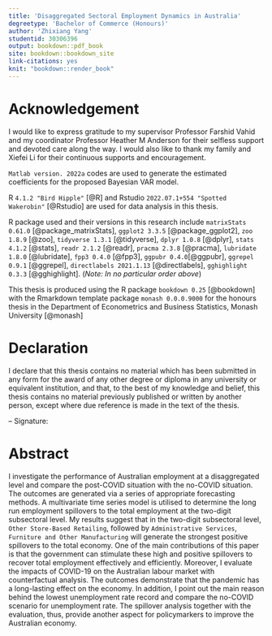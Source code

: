 ```yaml
---
title: 'Disaggregated Sectoral Employment Dynamics in Australia'
degreetype: 'Bachelor of Commerce (Honours)'
author: 'Zhixiang Yang'
studentid: 30306396
output: bookdown::pdf_book
site: bookdown::bookdown_site
link-citations: yes
knit: "bookdown::render_book"
---
```


<!-- 
This file should be left empty other than the header above.

The thesis contents are contained in the other Rmd files: `01-chap1.Rmd `, `02-chap2.Rmd`, `A-appA.Rmd`, etc. Add new Rmd files as required. You'll need to edit the `_bookdown.yml` file to set the order in which you'd like them to appear.

If you have specific LaTeX packages to add, put them in `monashthesis.tex`.

You will need to ensure you have installed the `knitr` and `bookdown` packages for R.

You will also need LaTeX installed on your computer.
-->






# Acknowledgement {-}

I would like to express gratitude to my supervisor Professor Farshid Vahid and my coordinator Professor Heather M Anderson for their selfless support and devoted care along the way. I would also like to thank my family and Xiefei Li for their continuous supports and encouragement. 



\vspace{48pt}

`Matlab version. 2022a` codes are used to generate the estimated coefficients for the proposed Bayesian VAR model.

R `4.1.2 "Bird Hipple"` [@R] and Rstudio `2022.07.1+554 "Spotted Wakerobin"` [@Rstudio] are used for data analysis in this thesis. 

\vspace{12pt}

R package used and their versions in this research include `matrixStats 0.61.0` [@package_matrixStats], `ggplot2 3.3.5` [@package_ggplot2], `zoo 1.8.9` [@zoo], `tidyverse 1.3.1` [@tidyverse], `dplyr 1.0.8` [@dplyr], `stats 4.1.2` [@stats], `readr 2.1.2` [@readr], `pracma 2.3.8` [@pracma], `lubridate 1.8.0` [@lubridate], `fpp3 0.4.0` [@fpp3], `ggpubr 0.4.0`[@ggpubr], `ggrepel 0.9.1` [@ggrepel], `directlabels 2021.1.13` [@directlabels], `gghighlight 0.3.3` [@gghighlight]. 
(*Note: In no particular order above*)


\vspace{12pt}


This thesis is produced using the R package `bookdown 0.25` [@bookdown] with the Rmarkdown template package `monash 0.0.0.9000` for the honours thesis in the Department of Econometrics and Business Statistics, Monash University [@monash]






# Declaration {-}


I declare that this thesis contains no material which has been submitted in any form for the award of any other degree or diploma in any university or equivalent institution, and that, to the best of my knowledge and belief, this thesis contains no material previously published or written by another person, except where due reference is made in the text of the thesis. 

\vspace{12pt}


-- Signature: \underline{\emph{\textbf{Elvis Zhixiang Yang}}}

# Abstract {-}


I investigate the performance of Australian employment at a disaggregated level and compare the post-COVID situation with the no-COVID situation. The outcomes are generated via a series of appropriate forecasting methods. A multivariate time series model is utilised to determine the long run employment spillovers to the total employment at the two-digit subsectoral level. My results suggest that in the two-digit subsectoral level, `Other Store-Based Retailing`, followed by `Administrative Services`, `Furniture and Other Manufacturing` will generate the strongest positive spillovers to the total economy. One of the main contributions of this paper is that the government can stimulate these high and positive spillovers to recover total employment effectively and efficiently. Moreover, I evaluate the impacts of COVID-19 on the Australian labour market with counterfactual analysis. The outcomes demonstrate that the pandemic has a long-lasting effect on the economy. In addition, I point out the main reason behind the lowest unemployment rate record and compare the no-COVID scenario for unemployment rate. The spillover analysis together with the evaluation, thus, provide another aspect for policymarkers to improve the Australian economy. 




<!-- Moreover, I provide an intuitive evaluation of the changes in Australia after COVID-19 happened. I have concluded that the impacts COVID-19 to the Australian labour market is continuing and will not recover in the foreseen future. Thus, together with the spillover analysis, this thesis will provide more useful information for policymakers.  -->


